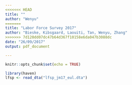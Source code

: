 ```yaml
---
<<<<<<< HEAD
title: ""
author: "Wenyu"
=======
title: "Labor Force Survey 2017"
author: "Bieske, Kibsgaard, Laouiti, Tan, Wenyu, Zhang"
>>>>>>> 7d120dd07dc47b64d367f10158e6da047b3088dc
date: "26/09/2017"
output: pdf_document

---
```


```r
knitr::opts_chunk$set(echo = TRUE)
```

```r
library(haven)
lfsp <- read_dta("lfsp_jm17_eul.dta")
```

